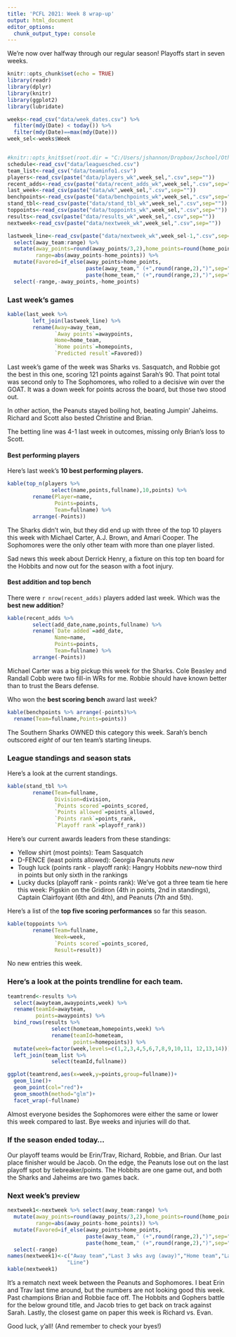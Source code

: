 ```yaml
---
title: 'PCFL 2021: Week 8 wrap-up'
output: html_document
editor_options: 
  chunk_output_type: console
---
```


We're now over halfway through our regular season! Playoffs start in seven weeks.

```r
knitr::opts_chunk$set(echo = TRUE)
library(readr)
library(dplyr)
library(knitr)
library(ggplot2)
library(lubridate)

weeks<-read_csv("data/week_dates.csv") %>%
  filter(mdy(Date) < today()) %>%
  filter(mdy(Date)==max(mdy(Date)))
week_sel<-weeks$Week


#knitr::opts_knit$set(root.dir = "C:/Users/jshannon/Dropbox/Jschool/Other/pcfl2020")
schedule<-read_csv("data/leaguesched.csv")
team_list<-read_csv("data/teaminfo1.csv")
players<-read_csv(paste("data/players_wk",week_sel,".csv",sep=""))
recent_adds<-read_csv(paste("data/recent_adds_wk",week_sel,".csv",sep=""))
last_week<-read_csv(paste("data/wk",week_sel,".csv",sep=""))
benchpoints<-read_csv(paste("data/benchpoints_wk",week_sel,".csv",sep=""))
stand_tbl<-read_csv(paste("data/stand_tbl_wk",week_sel,".csv",sep=""))
toppoints<-read_csv(paste("data/toppoints_wk",week_sel,".csv",sep=""))
results<-read_csv(paste("data/results_wk",week_sel,".csv",sep=""))
nextweek<-read_csv(paste("data/nextweek_wk",week_sel,".csv",sep=""))

lastweek_line<-read_csv(paste("data/nextweek_wk",week_sel-1,".csv",sep="")) %>%
  select(away_team:range) %>%
  mutate(away_points=round(away_points/3,2),home_points=round(home_points/3,2),
         range=abs(away_points-home_points)) %>%
  mutate(Favored=if_else(away_points>home_points,
                         paste(away_team," (+",round(range,2),")",sep=""),
                         paste(home_team," (+",round(range,2),")",sep=""))) %>%
  select(-range,-away_points,-home_points)
```

### Last week's games

```r
kable(last_week %>%
        left_join(lastweek_line) %>%
        rename(Away=away_team,
               `Away points`=awaypoints,
               Home=home_team,
               `Home points`=homepoints,
               `Predicted result`=Favored))
```

Last week's game of the week was Sharks vs. Sasquatch, and Robbie got the best in this one, scoring 121 points against Sarah's 90. That point total was second only to The Sophomores, who rolled to a decisive win over the GOAT. It was a down week for points across the board, but those two stood out.

In other action, the Peanuts stayed boiling hot, beating Jumpin' Jaheims. Richard and Scott also bested Christine and Brian. 

The betting line was 4-1 last week in outcomes, missing only Brian's loss to Scott.



#### Best performing players

Here's last week's **10 best performing players.** 

```r
kable(top_n(players %>% 
              select(name,points,fullname),10,points) %>%
        rename(Player=name,
               Points=points,
               Team=fullname) %>%
        arrange(-Points))
```

The Sharks didn't win, but they did end up with three of the top 10 players this week with Michael Carter, A.J. Brown, and Amari Cooper. The Sophomores were the only other team with more than one player listed.

Sad news this week about Derrick Henry, a fixture on this top ten board for the Hobbits and now out for the season with a foot injury.

#### Best addition and top bench
There were `r nrow(recent_adds)` players added last week. Which was the **best new addition**?

```r
kable(recent_adds %>% 
        select(add_date,name,points,fullname) %>%
        rename(`Date added`=add_date,
               Name=name,
               Points=points,
               Team=fullname) %>%
        arrange(-Points))
```

Michael Carter was a big pickup this week for the Sharks. Cole Beasley and Randall Cobb were two fill-in WRs for me. Robbie should have known better than to trust the Bears defense.

Who won the **best scoring bench** award last week?

```r
kable(benchpoints %>% arrange(-points)%>%
  rename(Team=fullname,Points=points)) 
```

The Southern Sharks OWNED this category this week. Sarah's bench outscored *eight* of our ten team's starting lineups.

### League standings and season stats
Here's a look at the current standings.

```r
kable(stand_tbl %>%
        rename(Team=fullname,
               Division=division,
               `Points scored`=points_scored,
               `Points allowed`=points_allowed,
               `Points rank`=points_rank,
               `Playoff rank`=playoff_rank))
```

Here's our current awards leaders from these standings:

* Yellow shirt (most points): Team Sasquatch
* D-FENCE (least points allowed): Georgia Peanuts *new*
* Tough luck (points rank - playoff rank): Hangry Hobbits *new*--now third in points but only sixth in the rankings
* Lucky ducks (playoff rank - points rank): We've got a three team tie here this week: Pigskin on the Gridiron (4th in points, 2nd in standings), Captain Clairfoyant (6th and 4th), and Peanuts (7th and 5th).

Here's a list of the **top five scoring performances** so far this season.

```r
kable(toppoints %>%
        rename(Team=fullname,
               Week=week,
               `Points scored`=points_scored,
               Result=result))
```

No new entries this week.

### Here's a look at the **points trendline** for each team.

```r
teamtrend<-results %>%
  select(awayteam,awaypoints,week) %>%
  rename(teamId=awayteam,
         points=awaypoints) %>%
  bind_rows(results %>%
              select(hometeam,homepoints,week) %>%
              rename(teamId=hometeam,
                     points=homepoints)) %>%
  mutate(week=factor(week,levels=c(1,2,3,4,5,6,7,8,9,10,11, 12,13,14))) %>%
  left_join(team_list %>%
              select(teamId,fullname))

ggplot(teamtrend,aes(x=week,y=points,group=fullname))+
  geom_line()+
  geom_point(col="red")+
  geom_smooth(method="glm")+
  facet_wrap(~fullname)
```

Almost everyone besides the Sophomores were either the same or lower this week compared to last. Bye weeks and injuries will do that.

### If the season ended today...

Our playoff teams would be Erin/Trav, Richard, Robbie, and Brian. Our last place finisher would be Jacob. On the edge, the Peanuts lose out on the last playoff spot by tiebreaker/points. The Hobbits are one game out, and both the Sharks and Jaheims are two games back.

### Next week's preview

```r
nextweek1<-nextweek %>% select(away_team:range) %>%
  mutate(away_points=round(away_points/3,2),home_points=round(home_points/3,2),
         range=abs(away_points-home_points)) %>%
  mutate(Favored=if_else(away_points>home_points,
                         paste(away_team," (+",round(range,2),")",sep=""),
                         paste(home_team," (+",round(range,2),")",sep=""))) %>%
  select(-range)
names(nextweek1)<-c("Away team","Last 3 wks avg (away)","Home team","Last 3 wks avg (home)",
                   "Line")
kable(nextweek1)
```

It's a rematch next week between the Peanuts and Sophomores. I beat Erin and Trav last time around, but the numbers are not looking good this week. Past champions Brian and Robbie face off. The Hobbits and Gophers battle for the below ground title, and Jacob tries to get back on track against Sarah. Lastly, the closest game on paper this week is Richard vs. Evan.

Good luck, y'all! (And remember to check your byes!)
